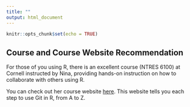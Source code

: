 ```yaml
---
title: ""
output: html_document
---
```


```r
knitr::opts_chunk$set(echo = TRUE)
```

## Course and Course Website Recommendation

For those of you using R, there is an excellent course (NTRES 6100) at Cornell instructed by Nina, providing hands-on instruction on how to collaborate with others using R.

You can check out her course website [here](https://nt246.github.io/NTRES-6100-data-science/index.html). This website tells you each step to use Git in R, from A to Z.
